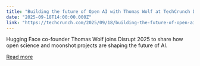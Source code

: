 ```yaml
---
title: "Building the future of Open AI with Thomas Wolf at TechCrunch Disrupt 2025"
date: "2025-09-18T14:00:00.000Z"
link: "https://techcrunch.com/2025/09/18/building-the-future-of-open-ai-with-thomas-wolf-at-techcrunch-disrupt-2025/"
---
```


Hugging Face co-founder Thomas Wolf joins Disrupt 2025 to share how open science and moonshot projects are shaping the future of AI. 

[Read more](https://techcrunch.com/2025/09/18/building-the-future-of-open-ai-with-thomas-wolf-at-techcrunch-disrupt-2025/)
